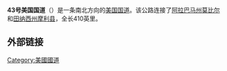 {{unreferenced|time=2014-12-30T01:50:08+00:00}}
'''43号美国国道'''（{{lang-en|'''U.S. Route 43'''}}）是一条南北方向的[[美国国道|美国国道]]。该公路连接了[[阿拉巴马州|阿拉巴马州]][[莫比尔_(亚拉巴马州)|莫比尔]]和[[田纳西州|田纳西州]][[摩利縣_(田納西州)|摩利县]]，全长410英里。

== 外部链接 ==

{{美国国道}}
[[Category:美國國道|Category:美國國道]]